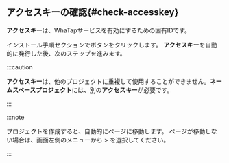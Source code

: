 ## アクセスキーの確認{#check-accesskey}

**アクセスキー**は、WhaTapサービスを有効にするための固有IDです。  

インストール手順セクションで<cmdname sid="issue_project_access_key" className="uitext" />ボタンをクリックします。 **アクセスキー**を自動的に発行した後、次のステップを進みます。

<InDoc product='kubernetes'>

:::caution

**アクセスキー**は、他のプロジェクトに重複して使用することができません。**ネームスペースプロジェクト**には、別の**アクセスキー**が必要です。

:::

</InDoc>

:::note

プロジェクトを作成すると、自動的に<cmdname sid="agent_installation" className="uitext" />ページに移動します。 <cmdname sid="agent_installation" className="uitext" />ページが移動しない場合は、画面左側のメニューから<cmdname sid="management" className="uitext" /> > <cmdname sid="agent_installation" className="uitext" />を選択してください。

:::
